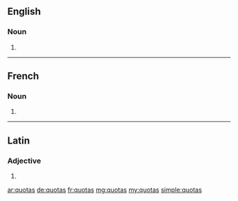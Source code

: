 ==English==

===Noun===
{{head|en}}

# {{plural of|quota}}

----

==French==

===Noun===
{{head|fr|g=m-p}}

# {{plural of|quota|lang=fr}}

----

==Latin==

===Adjective===
{{la-adj-form|quotās}}

# {{inflection of|quotus||acc|f|p|lang=la}}

[[ar:quotas]]
[[de:quotas]]
[[fr:quotas]]
[[mg:quotas]]
[[my:quotas]]
[[simple:quotas]]